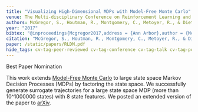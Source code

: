 ```yaml
---
title: "Visualizing High-Dimensional MDPs with Model-Free Monte Carlo"
venue: The Multi-disciplinary Conference on Reinforcement Learning and Decision Making (RLDM)
authors: McGregor, S., Houtman, R., Montgomery, C., Metoyer, R., & Dietterich, T. G.
year: "2017"
bibtex: "@inproceedings{Mcgregor2017,address = {Ann Arbor},author = {McGregor, Sean and Houtman, Rachel and Montgomery, Claire and Metoyer, Ronald and Dietterich, Thomas G.},booktitle = {The Multi-disciplinary Conference on Reinforcement Learning and Decision Making (RLDM)},file = {:Users/smcgregor/Library/Application Support/Mendeley Desktop/Downloaded/Mcgregor et al. - 2017 - Visualizing High-Dimensional MDPs with Model-Free Monte Carlo.pdf:pdf},keywords = {markov decision processes,model-free monte carlo,state space factorization,surrogate modeling,visualization},title = {{Visualizing High-Dimensional MDPs with Model-Free Monte Carlo}},year = {2017}}"
citation: "McGregor, S., Houtman, R., Montgomery, C., Metoyer, R., & Dietterich, T. G. (2017). Visualizing High-Dimensional MDPs with Model-Free Monte Carlo. In The Multi-disciplinary Conference on Reinforcement Learning and Decision Making (RLDM). Ann Arbor."
paper: /static/papers/RLDM.pdf
hide_tags: cv-tag-peer-reviewed cv-tag-conference cv-tag-talk cv-tag-poster cv-tag-application cv-tag-ml cv-tag-compsust cv-tag-rl cv-tag-visualization cv-tag-safety
---
```


<ReactIconInline i="FaStar" color="black" />Best Paper Nomination

This work extends [Model-Free Monte Carlo](http://www.jmlr.org/proceedings/papers/v9/fonteneau10a/fonteneau10a.pdf) to large state space Markov Decision Processes (MDPs) by factoring the state space. We successfully generate surrogate trajectories for a large state space MDP (more than 10^1000000 states) with 8 state features. We posted an extended version of the paper to [arXiv](https://arxiv.org/abs/1703.09390).
